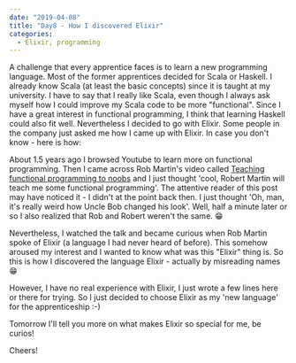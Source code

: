 ```yaml
---
date: "2019-04-08"
title: "Day8 - How I discovered Elixir"
categories:
  - Elixir, programming
---
```


A challenge that every apprentice faces is to learn a new programming language.
Most of the former apprentices decided for Scala or Haskell.
I already know Scala (at least the basic concepts) since it is taught at my university.
I have to say that I really like Scala, even though I always ask myself how I could improve my Scala code to be more "functional".
Since I have a great interest in functional programming, I think that learning Haskell could also fit well.
Nevertheless I decided to go with Elixir.
Some people in the company just asked me how I came up with Elixir.
In case you don't know - here is how:

About 1.5 years ago I browsed Youtube to learn more on functional programming.
Then I came across Rob Martin's video called [Teaching functional programming to noobs](https://www.youtube.com/watch?v=bmFKEewRRQg) and I just thought 'cool, Robert Martin will teach me some functional programming'.
The attentive reader of this post may have noticed it - I didn't at the point back then.
I just thought 'Oh, man, it's really weird how Uncle Bob changed his look'.
Well, half a minute later or so I also realized that Rob and Robert weren't the same. 😁

Nevertheless, I watched the talk and became curious when Rob Martin spoke of Elixir (a language I had never heard of before).
This somehow aroused my interest and I wanted to know what was this "Elixir" thing is.
So this is how I discovered the language Elixir - actually by misreading names 😁

However, I have no real experience with Elixir, I just wrote a few lines here or there for trying.
So I just decided to choose Elixir as my 'new language' for the apprenticeship :-)


Tomorrow I'll tell you more on what makes Elixir so special for me, be curios!

Cheers!













